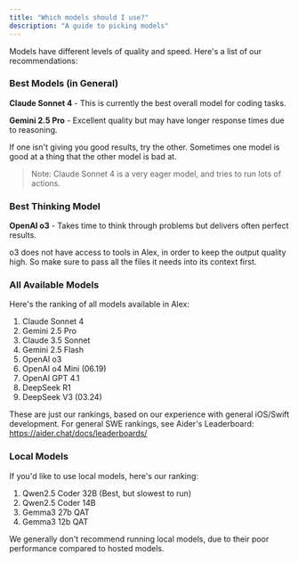 ```yaml
---
title: "Which models should I use?"
description: "A guide to picking models"
---
```


Models have different levels of quality and speed. Here's a list of our recommendations:


### Best Models (in General)

**Claude Sonnet 4** - This is currently the best overall model for coding tasks.

**Gemini 2.5 Pro** - Excellent quality but may have longer response times due to reasoning.

If one isn't giving you good results, try the other. Sometimes one model is good at a thing that the other model is bad at.

> Note: Claude Sonnet 4 is a very eager model, and tries to run lots of actions.

### Best Thinking Model

**OpenAI o3** - Takes time to think through problems but delivers often perfect results.

o3 does not have access to tools in Alex, in order to keep the output quality high. So make sure to pass all the files it needs into its context first.

### All Available Models

Here's the ranking of all models available in Alex:

1. Claude Sonnet 4
2. Gemini 2.5 Pro
3. Claude 3.5 Sonnet
4. Gemini 2.5 Flash
5. OpenAI o3
6. OpenAI o4 Mini (06.19)
7. OpenAI GPT 4.1
8. DeepSeek R1
9. DeepSeek V3 (03.24)

These are just our rankings, based on our experience with general iOS/Swift development. For general SWE rankings, see Aider's Leaderboard: https://aider.chat/docs/leaderboards/

### Local Models

If you'd like to use local models, here's our ranking:

1. Qwen2.5 Coder 32B (Best, but slowest to run)
2. Qwen2.5 Coder 14B
3. Gemma3 27b QAT
4. Gemma3 12b QAT

We generally don't recommend running local models, due to their poor performance compared to hosted models.


